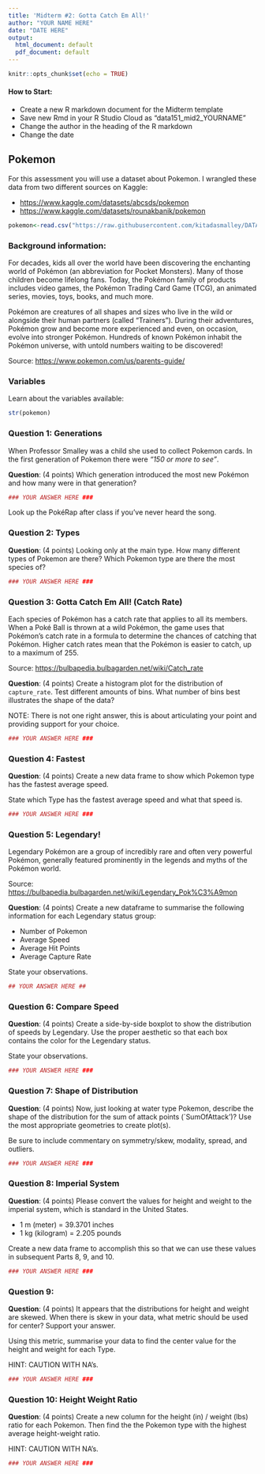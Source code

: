 ```yaml
---
title: 'Midterm #2: Gotta Catch Em All!'
author: "YOUR NAME HERE"
date: "DATE HERE"
output:
  html_document: default
  pdf_document: default
---
```


```r
knitr::opts_chunk$set(echo = TRUE)
```

#### How to Start:
* Create a new R markdown document for the Midterm template 
* Save new Rmd in your R Studio Cloud as "data151_mid2_YOURNAME"
* Change the author in the heading of the R markdown
* Change the date

## Pokemon

For this assessment you will use a dataset about Pokemon.  I wrangled these data from two different sources on Kaggle: 

* <https://www.kaggle.com/datasets/abcsds/pokemon>
* <https://www.kaggle.com/datasets/rounakbanik/pokemon>

```r
pokemon<-read.csv("https://raw.githubusercontent.com/kitadasmalley/DATA151/main/Data/pokemonMid2.csv")
```

### Background information: 

For decades, kids all over the world have been discovering the enchanting world of Pokémon (an abbreviation for Pocket Monsters). Many of those children become lifelong fans. Today, the Pokémon family of products includes video games, the Pokémon Trading Card Game (TCG), an animated series, movies, toys, books, and much more. 

Pokémon are creatures of all shapes and sizes who live in the wild or alongside their human partners (called “Trainers”). During their adventures, Pokémon grow and become more experienced and even, on occasion, evolve into stronger Pokémon. Hundreds of known Pokémon inhabit the Pokémon universe, with untold numbers waiting to be discovered!

Source: <https://www.pokemon.com/us/parents-guide/>

### Variables

Learn about the variables available:

```r
str(pokemon)
```

### Question 1: Generations

When Professor Smalley was a child she used to collect Pokemon cards.  In the first generation of Pokemon there were *"150 or more to see"*.  

**Question**: (4 points)  Which generation introduced the most new Pokémon and how many were in that generation? 

```r
### YOUR ANSWER HERE ###
```


Look up the PokéRap after class if you've never heard the song. 

### Question 2: Types

**Question**: (4 points)  Looking only at the main type.  How many different types of Pokemon are there?  Which Pokemon type are there the most species of?

```r
### YOUR ANSWER HERE ###
```

### Question 3: Gotta Catch Em All! (Catch Rate)

Each species of Pokémon has a catch rate that applies to all its members. When a Poké Ball is thrown at a wild Pokémon, the game uses that Pokémon's catch rate in a formula to determine the chances of catching that Pokémon. Higher catch rates mean that the Pokémon is easier to catch, up to a maximum of 255.

Source: <https://bulbapedia.bulbagarden.net/wiki/Catch_rate>

**Question**: (4 points) Create a histogram plot for the distribution of `capture_rate`.  Test different amounts of bins.  What number of bins best illustrates the shape of the data?  

NOTE: There is not one right answer, this is about articulating your point and providing support for your choice. 

```r
### YOUR ANSWER HERE ###
```



### Question 4: Fastest

**Question**: (4 points) Create a new data frame to show which Pokemon type has the fastest average speed.

State which Type has the fastest average speed and what that speed is.

```r
### YOUR ANSWER HERE ###
```

### Question 5: Legendary!

Legendary Pokémon are a group of incredibly rare and often very powerful Pokémon, generally featured prominently in the legends and myths of the Pokémon world.

Source: <https://bulbapedia.bulbagarden.net/wiki/Legendary_Pok%C3%A9mon>

**Question**: (4 points) Create a new dataframe to summarise the following information for each Legendary status group: 

* Number of Pokemon
* Average Speed
* Average Hit Points
* Average Capture Rate

State your observations. 

```r
## YOUR ANSWER HERE ##
```


### Question 6: Compare Speed

**Question**: (4 points) Create a side-by-side boxplot to show the distribution of speeds by Legendary.  Use the proper aesthetic so that each box contains the color for the Legendary status. 

State your observations. 

```r
### YOUR ANSWER HERE ###
```


### Question 7: Shape of Distribution

**Question**: (4 points) Now, just looking at water type Pokemon, describe the shape of the distribution for the sum of attack points (`SumOfAttack')?  Use the most appropriate geometries to create plot(s).

Be sure to include commentary on symmetry/skew, modality, spread, and outliers. 

```r
### YOUR ANSWER HERE ###
```

### Question 8: Imperial System

**Question**: (4 points) Please convert the values for height and weight to the imperial system, which is standard in the United States.

* 1 m (meter) = 39.3701 inches
* 1 kg (kilogram) = 2.205 pounds

Create a new data frame to accomplish this so that we can use these values in subsequent Parts 8, 9, and 10.

```r
### YOUR ANSWER HERE ###
```

### Question 9: 

**Question**: (4 points) It appears that the distributions for height and weight are skewed.  When there is skew in your data, what metric should be used for center?  Support your answer. 

Using this metric, summarise your data to find the center value for the height and weight for each Type.   

HINT: CAUTION WITH NA's.

```r
### YOUR ANSWER HERE ###
```



### Question 10: Height Weight Ratio

**Question**: (4 points) Create a new column for the height (in) / weight (lbs) ratio for each Pokemon.  Then find the the Pokemon type with the highest average height-weight ratio. 

HINT: CAUTION WITH NA's.

```r
### YOUR ANSWER HERE ###
```




